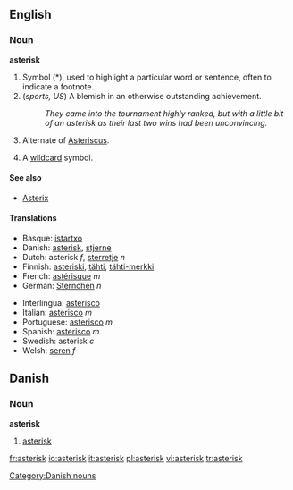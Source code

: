 ==English==

===Noun===
'''asterisk'''

# Symbol (*), used to highlight a particular word or sentence, often to indicate a footnote.
# (''sports, US'') A blemish in an otherwise outstanding achievement.
#: ''They came into the tournament highly ranked, but with a little bit of an asterisk as their last two wins had been unconvincing.''
# {{biology}} Alternate of [[Asteriscus]].
# {{computing}} A [[wildcard]] symbol.

====See also==== 
*[[Asterix]]

====Translations====
{{top}}
*Basque: [[istartxo]]
*Danish: [[#Danish|asterisk]], [[stjerne]]
*Dutch: asterisk ''f'', [[sterretje]] ''n''
*Finnish: [[asteriski]], [[tähti]], [[tähti-merkki]]
*French: [[astérisque]] ''m''
*German: [[Sternchen]] ''n''
{{mid}}
*Interlingua: [[asterisco]]
*Italian: [[asterisco]] ''m''
*Portuguese: [[asterisco]] ''m''
*Spanish: [[asterisco]] ''m''
*Swedish: asterisk ''c''
*Welsh: [[seren]] ''f''
{{bottom}}

{{Punctuation}}

==Danish==
===Noun===
'''asterisk'''
#[[#English|asterisk]]

[[Category:Danish nouns]]

[[fr:asterisk]]
[[io:asterisk]]
[[it:asterisk]]
[[pl:asterisk]]
[[vi:asterisk]]
[[tr:asterisk]]